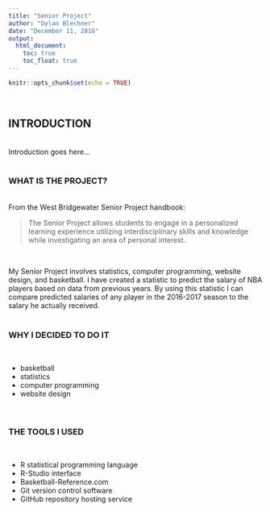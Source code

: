 ```yaml
---
title: "Senior Project"
author: "Dylan Blechner"
date: "December 11, 2016"
output:
  html_document:
    toc: true
    toc_float: true
---
```


```r
knitr::opts_chunk$set(echo = TRUE)
```
<br>

## INTRODUCTION  
<br>
Introduction goes here...
<br><br>

### WHAT IS THE PROJECT?
<br>
From the West Bridgewater Senior Project handbook:  

> The Senior Project allows students to engage in a personalized learning experience utilizing interdisciplinary skills and knowledge while investigating an area of personal interest.  

<br>

My Senior Project involves statistics, computer programming, website design, and basketball. I have created a statistic to predict the salary of NBA players based on data from previous years. By using this statistic I can compare predicted salaries of any player in the 2016-2017 season to the salary he actually received.
<br><br>

### WHY I DECIDED TO DO IT  
<br>

- basketball
- statistics  
- computer programming  
- website design  
<br><br>

### THE TOOLS I USED
<br>

- R statistical programming language
- R-Studio interface
- Basketball-Reference.com  
- Git version control software  
- GitHub repository hosting service  
<br><br>

